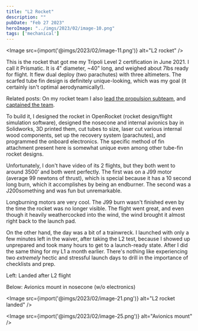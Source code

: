 ```yaml
---
title: "L2 Rocket"
description: ""
pubDate: "Feb 27 2023"
heroImage: "../imgs/2023/02/image-10.png"
tags: ['mechanical']
---
```



<Image src={import('@imgs/2023/02/image-11.png')} alt="L2 rocket" />

This is the rocket that got me my Tripoli Level 2 certification in June 2021. I call it Prismatic. It is 4" diameter, ~40" long, and weighed about 7lbs ready for flight. It flew dual deploy (two parachutes) with three altimeters. The scarfed tube fin design is definitely unique-looking, which was my goal (it certainly isn't optimal aerodynamically!).

Related posts: On my rocket team I also [lead the propulsion subteam](/blog/propulsion-lead), and [captained the team](/blog/spaceport-2022-season).

To build it, I designed the rocket in OpenRocket (rocket design/flight simulation software), designed the nosecone and internal avionics bay in Solidworks, 3D printed them, cut tubes to size, laser cut various internal wood components, set up the recovery system (parachutes), and programmed the onboard electronics. The specific method of fin attachment present here is somewhat unique even among other tube-fin rocket designs.

Unfortunately, I don't have video of its 2 flights, but they both went to around 3500' and both went perfectly. The first was on a J99 motor (average 99 newtons of thrust), which is special because it has a 10 second long burn, which it accomplishes by being an endburner. The second was a J200something and was fun but unremarkable.

Longburning motors are very cool. The J99 burn wasn't finished even by the time the rocket was no longer visible. The flight went great, and even though it heavily weathercocked into the wind, the wind brought it almost right back to the launch pad.

On the other hand, the day was a bit of a trainwreck. I launched with only a few minutes left in the waiver, after taking the L2 test, because I showed up unprepared and took many hours to get to a launch-ready state. After I did the same thing for my L1 a month earlier. There's nothing like experiencing two *extremely* hectic and stressful launch days to drill in the importance of checklists and prep.

Left: Landed after L2 flight

Below: Avionics mount in nosecone (w/o electronics)

<Image src={import('@imgs/2023/02/image-21.png')} alt="L2 rocket landed" />

<Image src={import('@imgs/2023/02/image-25.png')} alt="Avionics mount" />